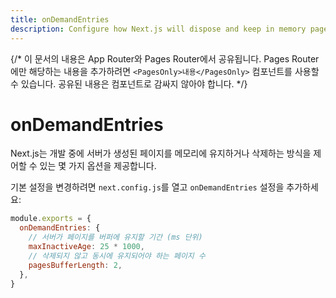 ```yaml
---
title: onDemandEntries
description: Configure how Next.js will dispose and keep in memory pages created in development.
---
```


{/* 이 문서의 내용은 App Router와 Pages Router에서 공유됩니다. Pages Router에만 해당하는 내용을 추가하려면 `<PagesOnly>내용</PagesOnly>` 컴포넌트를 사용할 수 있습니다. 공유된 내용은 컴포넌트로 감싸지 않아야 합니다. */}

# onDemandEntries

Next.js는 개발 중에 서버가 생성된 페이지를 메모리에 유지하거나 삭제하는 방식을 제어할 수 있는 몇 가지 옵션을 제공합니다.

기본 설정을 변경하려면 `next.config.js`를 열고 `onDemandEntries` 설정을 추가하세요:

```js filename="next.config.js"
module.exports = {
  onDemandEntries: {
    // 서버가 페이지를 버퍼에 유지할 기간 (ms 단위)
    maxInactiveAge: 25 * 1000,
    // 삭제되지 않고 동시에 유지되어야 하는 페이지 수
    pagesBufferLength: 2,
  },
}
```
